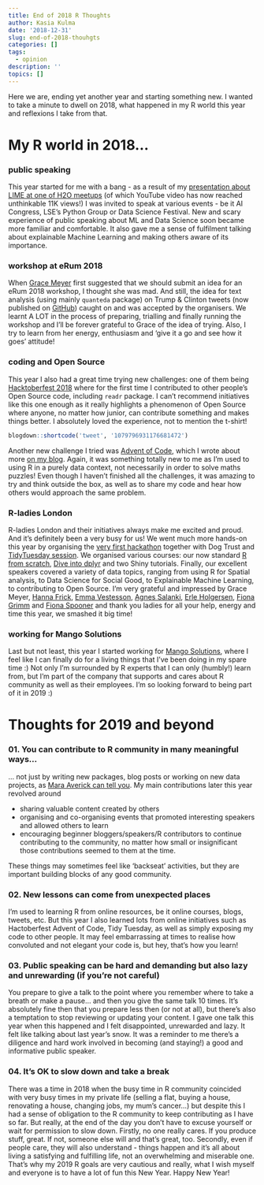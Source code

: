 ```yaml
---
title: End of 2018 R Thoughts
author: Kasia Kulma
date: '2018-12-31'
slug: end-of-2018-thouhgts
categories: []
tags:
  - opinion
description: ''
topics: []
---
```


Here we are, ending yet another year and starting something new. I wanted to take a minute to dwell on 2018, what happened in my R world this year and reflexions I take from that.   


# My R world in 2018...

### public speaking 

This year started for me with a bang - as a result of my [presentation about LIME at one of H2O meetups](https://www.youtube.com/watch?v=CY3t11vuuOM&t=2003s) (of which YouTube video has now reached unthinkable 11K views!) I was invited to speak at various events - be it AI Congress, LSE's Python Group or Data Science Festival. New and scary experience of public speaking about ML and Data Science soon became more familiar and comfortable. It also gave me a sense of fulfilment talking about explainable Machine Learning and making others aware of its importance.   

### workshop at eRum 2018

When [Grace Meyer](https://www.linkedin.com/in/grace-meyer-b039803b/) first suggested that we should submit an idea for an eRum 2018 workshop, I thought she was mad. And still, the idea for text analysis (using mainly `quanteda` package) on Trump & Clinton tweets (now published on [GitHub](https://github.com/KKulma/2018_eRum_TextClassification_workshop)) caught on and was accepted by the organisers. We learnt A LOT in the process of preparing, trialling and finally running the workshop and I'll be forever grateful to Grace of the idea of trying. Also, I try to learn from her energy, enthusiasm and 'give it a go and see how it goes' attitude! 

### coding and Open Source
This year I also had a great time trying new challenges: one of them being [Hacktoberfest 2018](https://hacktoberfest.digitalocean.com/) where for the first time I contributed to other people's Open Source code, including `readr` package. I can't recommend initiatives like this one enough as it really highlights a phenomenon of Open Source where anyone, no matter how junior, can contribute something and makes things better. I absolutely loved the experience, not to mention the t-shirt!

```r
blogdown::shortcode('tweet', '1079796931176681472')
```


Another new challenge I tried was [Advent of Code](https://adventofcode.com/), which I wrote about more [on my blog](https://r-tastic.co.uk/post/advent-of-code-in-r-day-1/). Again, it was something totally new to me as I'm used to using R in a purely data context, not necessarily in order to solve maths puzzles! Even though I haven't finished all the challenges, it was amazing to try and think outside the box, as well as to share my code and hear how others would approach the same problem.   

### R-ladies London 

R-ladies London and their initiatives always make me excited and proud. And it's definitely been a very busy for us! We went much more hands-on this year by organising the [very first hackathon](https://www.meetup.com/rladies-london/events/253352011/) together with Dog Trust and [TidyTuesday session](https://www.meetup.com/rladies-london/events/256553328/). We organised various courses: our now standard [R from scratch](https://www.meetup.com/rladies-london/events/247492507/), [Dive into dplyr](https://www.meetup.com/rladies-london/events/247712800/) and two Shiny tutorials. Finally, our excellent speakers covered a variety of data topics, ranging from using R for Spatial analysis, to Data Science for Social Good, to Explainable Machine Learning, to contributing to Open Source. I'm very grateful and impressed by Grace Meyer, [Hanna Frick](https://twitter.com/hfcfrick), [Emma Vestesson](https://twitter.com/Gummifot), [Agnes Salanki](https://twitter.com/salankia), [Erle Holgersen](https://twitter.com/wuergh), [Fiona Grimm](https://twitter.com/fiona_grimm) and [Fiona Spooner](https://twitter.com/f_spooner) and thank you ladies for all your help, energy and time this year, we smashed it big time!  

### working for Mango Solutions 

Last but not least, this year I started working for [Mango Solutions](https://twitter.com/MangoTheCat), where I feel like I can finally do for a living things that I've been doing in my spare time :) Not only I'm surrounded by R experts that I can only (humbly!) learn from, but I'm part of the company that supports and cares about R community as well as their employees. I'm so looking forward to being part of it in 2019 :)


# Thoughts for 2019 and beyond

### 01. You can contribute to R community in many meaningful ways... 

... not just by writing new packages, blog posts or working on new data projects, as [Mara Averick can tell you](https://www.rstudio.com/resources/videos/phrasing-communicating-data-science-through-tweets-gifs-and-classic-misdirection/). My main contributions later this year revolved around 

 - sharing valuable content created by others 
 - organising and co-organising events that promoted interesting speakers and allowed others to learn
 - encouraging beginner bloggers/speakers/R contributors to continue contributing to the community, no matter how small or insignificant those contributions seemed to them at the time. 
 
These things may sometimes feel like 'backseat' activities, but they are important building blocks of any good community.

### 02. New lessons can come from unexpected places 

I'm used to learning R from online resources, be it online courses, blogs, tweets, etc. But this year I also learned lots from online initiatives such as Hactoberfest
Advent of Code, Tidy Tuesday, as well as simply exposing my code to other people. It may feel embarrassing at times to realise how convoluted and not elegant your code is, but hey, that's how you learn!


### 03. Public speaking can be hard and demanding but also lazy and unrewarding (if you're not careful)

You prepare to give a talk to the point where you remember where to take a breath or make a pause... and then you give the same talk 10 times. It's absolutely fine then that you prepare less then (or not at all), but there's also a temptation to stop reviewing or updating your content. I gave one talk this year when this happened and I felt disappointed, unrewarded and lazy. It felt like talking about last year's snow. It was a reminder to me there's a diligence and hard work involved in becoming (and staying!) a good and informative public speaker.   


### 04. It's OK to slow down and take a break
There was a time in 2018 when the busy time in R community coincided with very busy times in my private life (selling a flat, buying a house, renovating a house, changing jobs, my mum's cancer...) but despite this I had a sense of obligation to the R community to keep contributing as I have so far. But really, at the end of the day you don't have to excuse yourself or wait for permission to slow down. Firstly, no one really cares. If you produce stuff, great. If not, someone else will and that's great, too. Secondly, even if people care, they will also understand - things happen and it's all about living a satisfying and fulfilling life, not an overwhelming and miserable one. That's why my 2019 R goals are very cautious and really, what I wish myself and everyone is to have a lot of fun this New Year. Happy New Year!
